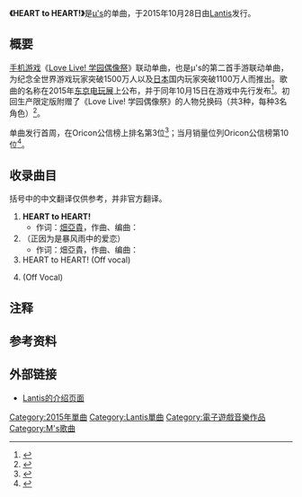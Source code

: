 {{Infobox Single
| Name            = HEART to HEART!
| Cover           = HEART to HEART.jpg
| Artist          = [[μ's|μ's]]
| Album           = 
| A-side          = 
| B-side          = {{lang|ja|嵐のなかの恋だから}}
| Released        = 2015年10月28日
| Format          = [[CD|CD]]
| Recorded        = 
| Genre           = [[J-pop|J-pop]]
| Length          = 
| Label           = [[Lantis|Lantis]]
| Writer          = [[畑亞貴|畑亞貴]]（作詞）<br />{{link-ja|西冈和哉|西岡和哉}}（作曲 #1）<br />{{link-ja|酒井陽一|酒井陽一}}（作曲 #2）
| Producer        = 
| Certification   = [[金唱片|金唱片]]<ref>{{cite web|url=http://www.riaj.or.jp/f/data/cert/gd.html|script-title=ja:ゴールドディスク認定|publisher=日本レコード協会|accessdate=2016-10-16|language=ja|archive-date=2015-11-05|archive-url=https://web.archive.org/web/20151105010738/http://www.riaj.or.jp/f/data/cert/gd.html|dead-url=no}}</ref><small>（[[日本唱片协会|日本唱片协会]]）</small>
| Chart position  = *周榜第3位（[[Oricon公信榜|Oricon公信榜]]）
*月榜第10位（Oricon公信榜）
| Misc            = {{Extra chronology 2
  | Artist      = [[μ's|μ's]]
  | Type        = single
| Last single     = {{lang|ja|[[我們是合而為一的光芒/Future_style|僕たちはひとつの光/Future style]]}}<br />（2015年）

| This single     = {{lang|ja|HEART to HEART!}}<br />（2015年）
| Next single     = {{lang|ja|[[MOMENT_RING|MOMENT RING]]}}<br />（2016年）
}}
{{External music video|1={{YouTube|9ZJYErUtSI8|{{lang|ja|【試聴動画】ラブライブ！スクフェスコラボシングル「HEART to HEART!」}}}}|Upper caption=官方试听}}
}}
'''《HEART to HEART!》'''是[[μ's|μ's]]的单曲{{NoteTag|不計入單曲編號。}}，于2015年10月28日由[[Lantis|Lantis]]发行。

==概要==
[[手机游戏|手机游戏]]《[[Love_Live!_学园偶像祭|Love Live! 学园偶像祭]]》联动单曲，也是μ's的第二首手游联动单曲，为纪念全世界游戏玩家突破1500万人以及[[日本|日本]]国内玩家突破1100万人而推出。歌曲的名称在2015年[[东京电玩展|东京电玩展]]上公布，并于同年10月15日在游戏中先行发布<ref>{{cite web |url=https://lovelive.bushimo.jp/%E3%83%A6%E3%83%BC%E3%82%B6%E3%83%BC%E6%95%B0%E5%85%A8%E4%B8%96%E7%95%8C2000%E4%B8%87%E4%BA%BA%E7%AA%81%E7%A0%B4%E8%A8%98%E5%BF%B5/ |script-title=ja:ユーザー数全世界2000万人突破記念キャンペーンのお知らせ！ |agency=Bushiroad |accessdate=2016-10-16 |date=2015-09-17 |archiveurl=https://web.archive.org/web/20161016135201/https://lovelive.bushimo.jp/%E3%83%A6%E3%83%BC%E3%82%B6%E3%83%BC%E6%95%B0%E5%85%A8%E4%B8%96%E7%95%8C2000%E4%B8%87%E4%BA%BA%E7%AA%81%E7%A0%B4%E8%A8%98%E5%BF%B5/ |archivedate=2016-10-16 |deadurl=yes |language=ja }}</ref>。初回生产限定版附赠了《Love Live! 学园偶像祭》的人物兑换码（共3种，每种3名角色）<ref>{{cite web |url=http://news.lovelive-anime.jp/app-def/S-102/news/?p=9674 |script-title=ja:「スクフェスのための書きおろし新曲」発売日決定！ |agency=ラブライブ！公式サイト |accessdate=2016-10-16 |date=2015-08-27 |archiveurl=https://web.archive.org/web/20160924174836/http://news.lovelive-anime.jp/app-def/S-102/news/?p=9674 |archivedate=2016-09-24 |deadurl=yes |language=ja }}</ref>。

单曲发行首周，在Oricon公信榜上排名第3位<ref>{{cite web |url=http://www.oricon.co.jp/prof/523387/products/1146780/1/ |script-title=ja:スマートフォンゲーム『ラブライブ!スクールアイドルフェスティバル』コラボシングル |agency=Oricon |accessdate=2016-10-16 |archiveurl=https://web.archive.org/web/20151118061252/http://www.oricon.co.jp/prof/523387/products/1146780/1/ |archivedate=2015-11-18 |deadurl=yes |language=ja }}</ref>；当月销量位列Oricon公信榜第10位<ref>{{cite web |url=http://www.oricon.co.jp/rank/js/m/2015-10/ |script-title=ja:月間　CDシングルランキング　2015年10月度 |agency=Oricon |accessdate=2016-10-16 |archiveurl=https://web.archive.org/web/20151110175017/http://www.oricon.co.jp/rank/js/m/2015-10/ |archivedate=2015-11-10 |deadurl=yes |language=ja }}</ref>。

==收录曲目==
括号中的中文翻译仅供参考，并非官方翻译。
# '''HEART to HEART!'''
#* 作词：[[畑亞貴|畑亞貴]]，作曲、编曲：{{link-ja|西冈和哉|西岡和哉}}
# '''{{lang|ja|嵐のなかの恋だから}}'''（正因为是暴风雨中的爱恋）
#* 作词：畑亞貴，作曲、编曲：{{link-ja|酒井陽一|酒井陽一}}
# HEART to HEART! (Off vocal)
# {{lang|ja|嵐のなかの恋だから}} (Off Vocal)

==注释==
{{notefoot}}

==参考资料==
{{reflist}}

==外部链接==
*[http://lantis.jp/release-item/LACM-14412.html Lantis的介绍页面]{{Wayback|url=http://lantis.jp/release-item/LACM-14412.html |date=20161018210609 }}{{ja icon}}

{{μ's}}
[[Category:2015年單曲|Category:2015年單曲]]

[[Category:Lantis單曲|Category:Lantis單曲]]
[[Category:電子遊戲音樂作品|Category:電子遊戲音樂作品]]
[[Category:Μ's歌曲|Category:Μ's歌曲]]